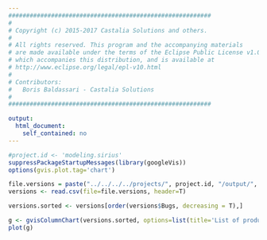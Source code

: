 ```yaml
---
#########################################################
#
# Copyright (c) 2015-2017 Castalia Solutions and others.
#
# All rights reserved. This program and the accompanying materials
# are made available under the terms of the Eclipse Public License v1.0
# which accompanies this distribution, and is available at
# http://www.eclipse.org/legal/epl-v10.html
#
# Contributors:
#   Boris Baldassari - Castalia Solutions
#
#########################################################

output: 
  html_document:
    self_contained: no
---
```


```r
#project.id <- 'modeling.sirius'
suppressPackageStartupMessages(library(googleVis))
options(gvis.plot.tag='chart')

file.versions = paste("../../../../projects/", project.id, "/output/", project.id, "_bugzilla_versions.csv", sep="")
versions <- read.csv(file=file.versions, header=T)

versions.sorted <- versions[order(versions$Bugs, decreasing = T),]

g <- gvisColumnChart(versions.sorted, options=list(title='List of product versions', legend="{position: 'none'}", width="automatic", height="300px"))
plot(g)
```

